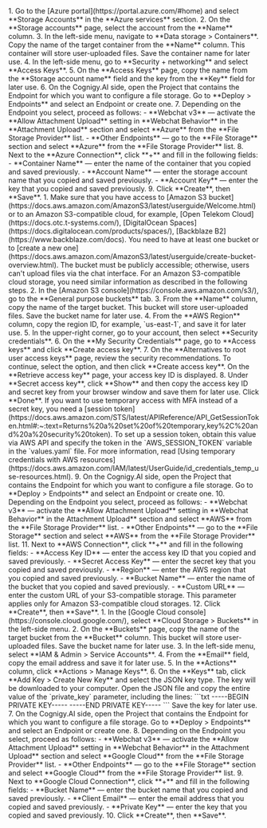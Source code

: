 <Tabs>
  <Tab title="Azure Blob Storage Container">
    1. Go to the [Azure portal](https://portal.azure.com/#home) and select **Storage Accounts** in the **Azure services** section.
    2. On the **Storage accounts** page, select the account from the **Name** column.
    3. In the left-side menu, navigate to **Data storage > Containers**. Copy the name of the target container from the **Name** column. This container will store user-uploaded files. Save the container name for later use.
    4. In the left-side menu, go to **Security + networking** and select **Access Keys**. 
    5. On the **Access Keys** page, copy the name from the **Storage account name** field and the key from the **Key** field for later use. 
    6. On the Cognigy.AI side, open the Project that contains the Endpoint for which you want to configure a file storage. Go to **Deploy > Endpoints** and select an Endpoint or create one.
    7. Depending on the Endpoint you select, proceed as follows:
        - **Webchat v3** — activate the **Allow Attachment Upload** setting in **Webchat Behavior** in the **Attachment Upload** section and select **Azure** from the **File Storage Provider** list.
        - **Other Endpoints** — go to the **File Storage** section and select **Azure** from the **File Storage Provider** list.
    8. Next to the **Azure Connection**, click **+** and fill in the following fields:
        - **Container Name** — enter the name of the container that you copied and saved previously.
        - **Account Name** — enter the storage account name that you copied and saved previously.
        - **Account Key** — enter the key that you copied and saved previously.
    9. Click **Create**, then **Save**.
  </Tab>
  <Tab title="Amazon S3 Bucket">
    1. Make sure that you have access to [Amazon S3 bucket](https://docs.aws.amazon.com/AmazonS3/latest/userguide/Welcome.html) or to an Amazon S3-compatible cloud, for example, [Open Telekom Cloud](https://docs.otc.t-systems.com/), [DigitalOcean Spaces](https://docs.digitalocean.com/products/spaces/), [Backblaze B2](https://www.backblaze.com/docs). You need to have at least one bucket or to [create a new one](https://docs.aws.amazon.com/AmazonS3/latest/userguide/create-bucket-overview.html). The bucket must be publicly accessible; otherwise, users can't upload files via the chat interface. For an Amazon S3-compatible cloud storage, you need similar information as described in the following steps.
    2. In the [Amazon S3 console](https://console.aws.amazon.com/s3/), go to the **General purpose buckets** tab.
    3. From the **Name** column, copy the name of the target bucket. This bucket will store user-uploaded files. Save the bucket name for later use.
    4. From the **AWS Region** column, copy the region ID, for example, `us-east-1`, and save it for later use.
    5. In the upper-right corner, go to your account, then select **Security credentials**.
    6. On the **My Security Credentials** page, go to **Access keys** and click **Create access key**.
    7. On the **Alternatives to root user access keys** page, review the security recommendations. To continue, select the option, and then click **Create access key**. On the **Retrieve access key** page, your access key ID is displayed.
    8. Under **Secret access key**, click **Show** and then copy the access key ID and secret key from your browser window and save them for later use. Click **Done**. If you want to use temporary access with MFA instead of a secret key, you need a [session token](https://docs.aws.amazon.com/STS/latest/APIReference/API_GetSessionToken.html#:~:text=Returns%20a%20set%20of%20temporary,key%2C%20and%20a%20security%20token). To set up a session token, obtain this value via AWS API and specify the token in the `AWS_SESSION_TOKEN` variable in the `values.yaml` file. For more information, read [Using temporary credentials with AWS resources](https://docs.aws.amazon.com/IAM/latest/UserGuide/id_credentials_temp_use-resources.html). 
    9. On the Cognigy.AI side, open the Project that contains the Endpoint for which you want to configure a file storage. Go to **Deploy > Endpoints** and select an Endpoint or create one.
    10. Depending on the Endpoint you select, proceed as follows:
        - **Webchat v3** — activate the **Allow Attachment Upload** setting in **Webchat Behavior** in the Attachment Upload** section and select **AWS** from the **File Storage Provider** list.
        - **Other Endpoints** — go to the **File Storage** section and select **AWS** from the **File Storage Provider** list.
    11. Next to **AWS Connection**, click **+** and fill in the following fields:
        - **Access Key ID** — enter the access key ID that you copied and saved previously.
        - **Secret Access Key** — enter the secret key that you copied and saved previously.
        - **Region** — enter the AWS region that you copied and saved previously.
        - **Bucket Name** — enter the name of the bucket that you copied and saved previously.
        - **Custom URL** — enter the custom URL of your S3-compatible storage. This parameter applies only for Amazon S3-compatible cloud storages.
    12. Click **Create**, then **Save**.
  </Tab>
  <Tab title="Google Cloud Storage Bucket">
    1. In the [Google Cloud console](https://console.cloud.google.com/), select **Cloud Storage > Buckets** in the left-side menu.
    2. On the **Buckets** page, copy the name of the target bucket from the **Bucket** column. This bucket will store user-uploaded files. Save the bucket name for later use.
    3. In the left-side menu, select **IAM & Admin > Service Accounts**.
    4. From the **Email** field, copy the email address and save it for later use.
    5. In the **Actions** column, click **Actions > Manage Keys**.
    6. On the **Keys** tab, click **Add Key > Create New Key** and select the JSON key type. The key will be downloaded to your computer. Open the JSON file and copy the entire value of the `private_key` parameter, including the lines:
       ```txt
       -----BEGIN PRIVATE KEY-----
       -----END PRIVATE KEY-----
       ```
       Save the key for later use.
    7. On the Cognigy.AI side, open the Project that contains the Endpoint for which you want to configure a file storage. Go to **Deploy > Endpoints** and select an Endpoint or create one.
    8. Depending on the Endpoint you select, proceed as follows:
        - **Webchat v3** — activate the **Allow Attachment Upload** setting in **Webchat Behavior** in the Attachment Upload** section and select **Google Cloud** from the **File Storage Provider** list.
        - **Other Endpoints** — go to the **File Storage** section and select **Google Cloud** from the **File Storage Provider** list.
    9. Next to **Google Cloud Connection**, click **+** and fill in the following fields:
        - **Bucket Name** — enter the bucket name that you copied and saved previously.
        - **Client Email** — enter the email address that you copied and saved previously.
        - **Private Key** — enter the key that you copied and saved previously.
    10. Click **Create**, then **Save**.
  </Tab>
</Tabs>